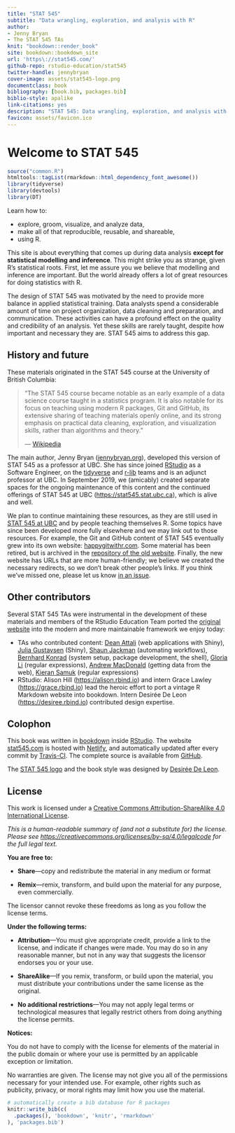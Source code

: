 ```yaml
--- 
title: "STAT 545"
subtitle: "Data wrangling, exploration, and analysis with R"
author: 
- Jenny Bryan
- The STAT 545 TAs
knit: "bookdown::render_book"
site: bookdown::bookdown_site
url: 'https\://stat545.com/'
github-repo: rstudio-education/stat545
twitter-handle: jennybryan
cover-image: assets/stat545-logo.png
documentclass: book
bibliography: [book.bib, packages.bib]
biblio-style: apalike
link-citations: yes
description: "STAT 545: Data wrangling, exploration, and analysis with R."
favicon: assets/favicon.ico
---
```


# Welcome to STAT 545 {-}

```r
source("common.R")
htmltools::tagList(rmarkdown::html_dependency_font_awesome())
library(tidyverse)
library(devtools)
library(DT)
```

Learn how to:

* explore, groom, visualize, and analyze data,
* make all of that reproducible, reusable, and shareable,
* using R.

This site is about everything that comes up during data analysis **except for statistical modelling and inference**. This might strike you as strange, given R's statistical roots. First, let me assure you we believe that modelling and inference are important. But the world already offers a lot of great resources for doing statistics with R.

The design of STAT 545 was motivated by the need to provide more balance in applied statistical training. Data analysts spend a considerable amount of time on project organization, data cleaning and preparation, and communication. These activities can have a profound effect on the quality and credibility of an analysis. Yet these skills are rarely taught, despite how important and necessary they are. STAT 545 aims to address this gap.

## History and future {-}

These materials originated in the STAT 545 course at the University of British Columbia:

> "The STAT 545 course became notable as an early example of a data science course taught in a statistics program. It is also notable for its focus on teaching using modern R packages, Git and GitHub, its extensive sharing of teaching materials openly online, and its strong emphasis on practical data cleaning, exploration, and visualization skills, rather than algorithms and theory." 
>  
> --- [Wikipedia](https://en.wikipedia.org/wiki/Jenny_Bryan)

The main author, Jenny Bryan ([jennybryan.org](https://jennybryan.org)), developed this version of STAT 545 as a professor at UBC. She has since joined [RStudio](https://www.rstudio.com/) as a Software Engineer, on the [tidyverse](https://www.tidyverse.org/) and [r-lib](https://github.com/r-lib/) teams and is an adjunct professor at UBC. In September 2019, we (amicably) created separate spaces for the ongoing maintenance of this content and the continued offerings of STAT 545 at UBC (<https://stat545.stat.ubc.ca>), which is alive and well.

We plan to continue maintaining these resources, as they are still used in [STAT 545 at UBC](https://stat545.stat.ubc.ca) and by people teaching themselves R. Some topics have since been developed more fully elsewhere and we may link out to those resources. For example, the Git and GitHub content of STAT 545 eventually grew into its own website: [happygitwithr.com](https://happygitwithr.com). Some material has been retired, but is archived in the [repository of the old website](https://github.com/STAT545-UBC/STAT545-UBC-original-website). Finally, the new website has URLs that are more human-friendly; we believe we created the necessary redirects, so we don't break other people's links. If you think we've missed one, please let us know [in an issue](https://github.com/rstudio-education/stat545/issues).

## Other contributors {-}

Several STAT 545 TAs were instrumental in the development of these materials and members of the RStudio Education Team ported the [original website](https://github.com/STAT545-UBC/STAT545-UBC-original-website) into the modern and more maintainable framework we enjoy today:

  * TAs who contributed content: [Dean Attali](http://deanattali.com/) (web applications with Shiny), [Julia Gustavsen](https://www.juliagustavsen.com) (Shiny), [Shaun Jackman](http://sjackman.ca) (automating workflows), [Bernhard Konrad](https://twitter.com/BernhardKonrad) (system setup, package development, the shell), [Gloria Li](https://twitter.com/LuolanLi) (regular expressions), [Andrew MacDonald](https://twitter.com/polesasunder) (getting data from the web), [Kieran Samuk](https://ksamuk.github.io) (regular expressions)
  * RStudio: Alison Hill (<https://alison.rbind.io>) and intern Grace Lawley (<https://grace.rbind.io>) lead the heroic effort to port a vintage R Markdown website into bookdown. Intern Desirée De Leon (<https://desiree.rbind.io>) contributed design expertise.

## Colophon {-}

This book was written in [bookdown](http://bookdown.org/) inside [RStudio](http://www.rstudio.com/ide/). The website [stat545.com](https://stat545.com) is hosted with [Netlify](https://www.netlify.com), and automatically updated after every commit by [Travis-CI](https://travis-ci.org). The complete source is available from [GitHub](https://github.com/rstudio-education/stat545).

The [STAT 545 logo](assets/stat545-logo.png) and the book style was designed by [Desirée De Leon](https://desiree.rbind.io/).


## License {-}

This work is licensed under a [Creative Commons Attribution-ShareAlike 4.0 International License](https://creativecommons.org/licenses/by-sa/4.0/).

<center>
<i class="fab fa-creative-commons fa-2x"></i><i class="fab fa-creative-commons-by fa-2x"></i><i class="fab fa-creative-commons-sa fa-2x"></i>
</center>

*This is a human-readable summary of (and not a substitute for) the license.
Please see <https://creativecommons.org/licenses/by-sa/4.0/legalcode> for the full legal text.*

**You are free to:**

- **Share**---copy and redistribute the material in any medium or
  format

- **Remix**---remix, transform, and build upon the material for any
  purpose, even commercially.

The licensor cannot revoke these freedoms as long as you follow the
license terms.

**Under the following terms:**

- **Attribution**---You must give appropriate credit, provide a link
  to the license, and indicate if changes were made. You may do so in
  any reasonable manner, but not in any way that suggests the licensor
  endorses you or your use.
  
- **ShareAlike**---If you remix, transform, or build upon the material, you must distribute your contributions under the same license as the original. 

- **No additional restrictions**---You may not apply legal terms or
  technological measures that legally restrict others from doing
  anything the license permits.

**Notices:**

You do not have to comply with the license for elements of the
material in the public domain or where your use is permitted by an
applicable exception or limitation.

No warranties are given. The license may not give you all of the
permissions necessary for your intended use. For example, other rights
such as publicity, privacy, or moral rights may limit how you use the
material.

```r
# automatically create a bib database for R packages
knitr::write_bib(c(
  .packages(), 'bookdown', 'knitr', 'rmarkdown'
), 'packages.bib')
```
